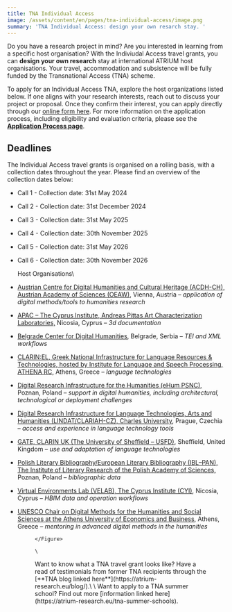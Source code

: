 ```yaml
---
title: TNA Individual Access
image: /assets/content/en/pages/tna-individual-access/image.png
summary: 'TNA Individual Access: design your own resarch stay. '
---
```

Do you have a research project in mind? Are you interested in learning from a specific host organisation? With the Indiviudal Access travel grants, you can **design your own research** stay at international ATRIUM host organisations. Your travel, accommodation and subsistence will be fully funded by the Transnational Access (TNA) scheme.&#x20;

To apply for an Individual Access TNA, explore the host organizations listed below. If one aligns with your research interests, reach out to discuss your project or proposal. Once they confirm their interest, you can apply directly through our [online form here](https://docs.google.com/forms/d/e/1FAIpQLSctI5Dw7VhUmVKQxSj7lPwGWCvEKU3oI5YlRi0Y1MihDKTXGg/viewform). For more information on the application process, including eligibility and evaluation criteria, please see the [**Application Process page**](https://atrium-research.eu/tna-application-process/).

## Deadlines

The Individual Access travel grants is organised on a rolling basis, with a collection dates throughout the year. Please find an overview of the collection dates below:&#x20;

* Call 1 - Collection date: 31st May 2024
* Call 2 - Collection date: 31st December 2024
* Call 3 - Collection date: 31st May 2025
* Call 4 - Collection date: 30th November 2025
* Call 5 - Collection date: 31st May 2026
* Call 6 - Collection date: 30th November 2026

  Host Organisations\\
* [Austrian Centre for Digital Humanities and Cultural Heritage (ACDH-CH), Austrian Academy of Sciences (OEAW)](/austrian-centre-for-digital-humanities-and-cultural-heritage-austrian-academy-of-sciences-vienna-austria/), Vienna, Austria – *application of digital methods/tools to humanities research*
* [APAC – The Cyprus Institute, Andreas Pittas Art Characterization Laboratories,](/andreas-pittas-artcharacterization-laboratories-the-cyprus-institute/) Nicosia, Cyprus – *3d documentation*
* [Belgrade Center for Digital Humanities](/belgrade-center-for-digital-humanities-belgrade-serbia/), Belgrade, Serbia – *TEI and XML workflows*
* [CLARIN:EL, Greek National Infrastructure for Language Resources & Technologies, hosted by Institute for Language and Speech Processing, ATHENA RC,](/clarinel-greek-national-infrastructure-for-language-resources-technologies-hosted-by-institute-for-language-and-speech-processing-athena-rc-athens-greece/) Athens, Greece – *language technologies*
* [Digital Research Infrastructure for the Humanities (eHum PSNC)](/digital-research-infrastructure-for-the-humanities-poznan-poland/), Poznan, Poland – *support in digital humanities, including architectural, technological or deployment challenges*
* [Digital Research Infrastructure for Language Technologies, Arts and Humanities (LINDAT/CLARIAH-CZ), Charles University](/digital-research-infrastructure-for-language-technologies-arts-and-humanities-charles-university-prague-czechia/), Prague, Czechia – *access and experience in language technology tools*
* [GATE, CLARIN UK (The University of Sheffield – USFD)](/gate-clarin-uk-sheffield-united-kingdom/), Sheffield, United Kingdom – *use and adaptation of language technologies*
* [Polish Literary Bibliography/European Literary Bibliography (IBL–PAN), The Institute of Literary Research of the Polish Academy of Sciences,](/polish-literary-bibliography-european-literary-bibliography-pbl-elb-the-institute-of-literary-research-of-the-polish-academy-of-sciences-poznan-poland/) Poznan, Poland – *bibliographic data*
* [Virtual Environments Lab (VELAB), The Cyprus Institute (CYI)](/virtual-environments-lab-the-cyprus-institute-nicosia-cyprus/), Nicosia, Cyprus – *HBIM data and operation workflows*
* [UNESCO Chair on Digital Methods for the Humanities and Social Sciences at the Athens University of Economics and Business](/unesco-chair-on-digital-methods-for-the-humanities-and-social-sciences-at-the-athens-university-of-economics-and-business-athens-greece/), Athens, Greece – *mentoring in advanced digital methods in the humanities*

  <Grid variant="one-two-columns">
    <GridItem>
      <Figure src="/assets/content/en/pages/tna-individual-access/screenshot-2024-10-31-at-08.47.56.png" alt="A group of TNA participants at the 'R' Summer School in Brno" alignment="stretch">

      </Figure>

      \

    </GridItem>

    <GridItem>
      Want to know what a TNA travel grant looks like? Have a read of testimonials from former TNA recipients through the [**TNA blog linked here**](https://atrium-research.eu/blog/).\
      \
      Want to apply to a TNA summer school? Find out more [information linked here](https://atrium-research.eu/tna-summer-schools).&#x20;
    </GridItem>
  </Grid>

<LinkButton label="Apply Now" href="https://atrium-research.eu/tna-application-process/" />
